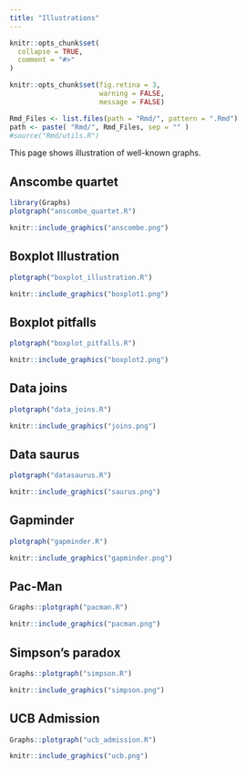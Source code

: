 ```yaml
---
title: "Illustrations"
---
```


```r
knitr::opts_chunk$set(
  collapse = TRUE,
  comment = "#>"
)

knitr::opts_chunk$set(fig.retina = 3, 
                      warning = FALSE, 
                      message = FALSE)

Rmd_Files <- list.files(path = "Rmd/", pattern = ".Rmd")
path <- paste( "Rmd/", Rmd_Files, sep = "" )
#source("Rmd/utils.R")

```
This page shows illustration of well-known graphs.

## Anscombe quartet

```r
library(Graphs)
plotgraph("anscombe_quartet.R")
```

```r
knitr::include_graphics("anscombe.png")
```

## Boxplot Illustration

```r
plotgraph("boxplot_illustration.R")
```

```r
knitr::include_graphics("boxplot1.png")
```

## Boxplot pitfalls

```r
plotgraph("boxplot_pitfalls.R")
```

```r
knitr::include_graphics("boxplot2.png")
```

## Data joins


```r
plotgraph("data_joins.R")
```

```r
knitr::include_graphics("joins.png")
```

## Data saurus


```r
plotgraph("datasaurus.R")
```

```r
knitr::include_graphics("saurus.png")
```


## Gapminder


```r
plotgraph("gapminder.R")
```

```r
knitr::include_graphics("gapminder.png")
```


## Pac-Man

```r
Graphs::plotgraph("pacman.R")
```

```r
knitr::include_graphics("pacman.png")
```




## Simpson's paradox

```r
Graphs::plotgraph("simpson.R")
```

```r
knitr::include_graphics("simpson.png")
```

## UCB Admission

```r
Graphs::plotgraph("ucb_admission.R")
```

```r
knitr::include_graphics("ucb.png")
```




